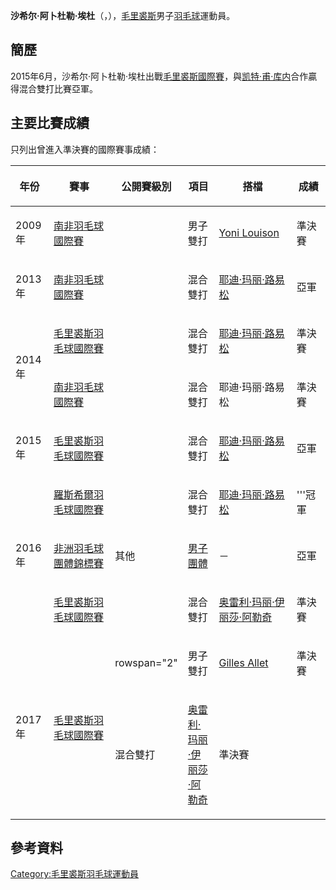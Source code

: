 {{noteTA|G1=Badminton}}
{{Infobox 羽球選手
| playername              = 沙希尔·阿卜杜勒·埃杜<br/>{{lang|en|Sahir Abdool Edoo}}
| image                   = 
| size                    = 
| caption                 = 
| birth_name              = 
| date_of_birth           = {{birth_date_and_age|1987|10|13}}
| place_of_birth          = 
| height                  = 
| weight                  = 
| event                   = 男子單打、男子雙打、混合雙打
| country                 = {{MRI}}
| years_active            = 
| handedness              = 
| coach                   = 
| highest_ranking         = 第97位（男雙-[[Yoni_Dany_Louison|路易松]]）
| date_of_highest_ranking = 2010年8月26日<ref name="ranking">[http://bwfcontent.tournamentsoftware.com/ranking/player.aspx?id=10946&player=115991 BWF World Ranking - Ranking of Sahir Abdool EDOO (51549)]{{en}}</ref>
| current_ranking         = 第789位（男單）<br/>第684位（男雙-[[Saheer_Ramrakha|Ramrakha]]）<br/>第258位（混雙-[[耶迪·玛丽·路易松|路易松]]）
| date_of_current_ranking = 2016年3月31日<ref>[http://bwfcontent.tournamentsoftware.com/ranking/category.aspx?id=10946&category=472 BWF World Ranking - BWF世界排名榜 (3/31/2016) - Men's singles] {{Wayback|url=http://bwfcontent.tournamentsoftware.com/ranking/category.aspx?id=10946&category=472 |date=20170305002554 }}{{en}}</ref><ref>[http://bwfcontent.tournamentsoftware.com/ranking/category.aspx?id=10946&category=474 BWF World Ranking - BWF世界排名榜 (3/31/2016) - Men's doubles]{{en}}</ref><ref>[http://bwfcontent.tournamentsoftware.com/ranking/category.aspx?id=10946&category=476 BWF World Ranking - BWF世界排名榜 (3/31/2016) - Mixed doubles] {{Wayback|url=http://bwfcontent.tournamentsoftware.com/ranking/category.aspx?id=10946&category=476 |date=20170305004741 }}{{en}}</ref>
| played                  = 30勝–24負（男單）<br/>34勝–31負（男雙）<br/>40勝–23負（混雙）
| titles                  = 
| bwf_profile             = F36175EE-89CD-42B2-B4BF-288D17EA498A
| bwf_id                  = 51549
| updated                 = 2016年4月2日
}}
{{MedalTableTop}}
{{MedalSport | 男子[[羽毛球|羽毛球]]}}
{{MedalCountry | {{MRI}}}}
{{MedalCompetition|[[非洲羽毛球團體錦標賽|非洲羽毛球團體錦標賽]]}}
{{MedalSilver| [[2016年非洲羽毛球團體錦標賽|2016年 羅斯希爾]] | [[2016年非洲羽毛球團體錦標賽男子團體比賽|男子團體]] }}
{{MedalBottom}}
'''沙希尔·阿卜杜勒·埃杜'''（{{lang|en|'''Sahir Abdool Edoo'''}}，{{bd|1987年|10月13日}}），[[毛里裘斯|毛里裘斯]]男子[[羽毛球|羽毛球]]運動員。

==簡歷==
2015年6月，沙希尔·阿卜杜勒·埃杜出戰[[2015年毛里裘斯羽毛球國際賽|毛里裘斯國際賽]]，與[[凯特·甫·库内|凯特·甫·库内]]合作贏得混合雙打比賽亞軍。

==主要比賽成績==
只列出曾進入準決賽的國際賽事成績：
{| class=wikitable style="text-align:center; font-size:small;" 
!width="50"|年份
!width="180"|賽事
!width="80"|公開賽級別
!width="60"|項目
!width="180"|搭檔
!width="50"|成績
|-
!rowspan="1"|2009年
|[[2009年南非羽毛球國際賽|南非羽毛球國際賽]]
|{{BWFIS}}
|男子雙打
|[[Yoni_Louison|Yoni Louison]]
|bgcolor="#b8860b"|準決賽
|-
!rowspan="1"|2013年
|[[2013年南非羽毛球國際賽|南非羽毛球國際賽]]
|{{BWFFS}}
|混合雙打
|[[耶迪·玛丽·路易松|耶迪·玛丽·路易松]]
|bgcolor="silver"|亞軍
|-
!rowspan="2"|2014年
|[[2014年毛里裘斯羽毛球國際賽|毛里裘斯羽毛球國際賽]]
|{{BWFIS}}
|混合雙打
|[[耶迪·玛丽·路易松|耶迪·玛丽·路易松]]
|bgcolor="#b8860b"|準決賽
|-
|[[2014年南非羽毛球國際賽|南非羽毛球國際賽]]
|{{BWFIS}}
|混合雙打
|耶迪·玛丽·路易松
|bgcolor="#b8860b"|準決賽
|-
!rowspan="1"|2015年
|[[2015年毛里裘斯羽毛球國際賽|毛里裘斯羽毛球國際賽]]
|{{BWFIS}}
|混合雙打
|[[耶迪·玛丽·路易松|耶迪·玛丽·路易松]]
|bgcolor="silver"|亞軍
|-
!rowspan="3"|2016年
|[[2016年羅斯希爾羽毛球國際賽|羅斯希爾羽毛球國際賽]]
|{{BWFFS}}
|混合雙打
|[[耶迪·玛丽·路易松|耶迪·玛丽·路易松]]
|bgcolor="gold"|'''冠軍
|-
|[[2016年非洲羽毛球團體錦標賽|非洲羽毛球團體錦標賽]]
|其他
|[[2016年非洲羽毛球團體錦標賽男子團體比賽|男子團體]]
|－
|bgcolor="silver"|亞軍
|-
|[[2016年毛里裘斯羽毛球國際賽|毛里裘斯羽毛球國際賽]]
|{{BWFIS}}
|混合雙打
|[[奥雷利·玛丽·伊丽莎·阿勒奇|奥雷利·玛丽·伊丽莎·阿勒奇]]
|bgcolor="#b8860b"|準決賽
|-
!rowspan="2"|2017年
|rowspan="2"|[[2017年毛里裘斯羽毛球國際賽|毛里裘斯羽毛球國際賽]]
|rowspan="2" {{BWFIS}}
|男子雙打
|[[Gilles_Allet|Gilles Allet]]
|bgcolor="#b8860b"|準決賽
|-
|混合雙打
|[[奥雷利·玛丽·伊丽莎·阿勒奇|奥雷利·玛丽·伊丽莎·阿勒奇]]
|bgcolor="#b8860b"|準決賽
|}
{{BWF賽事級別索引}}

==參考資料==
{{Reflist}}

{{DEFAULTSORT:Edoo, Sahir Abdool}}
[[Category:毛里裘斯羽毛球運動員|Category:毛里裘斯羽毛球運動員]]